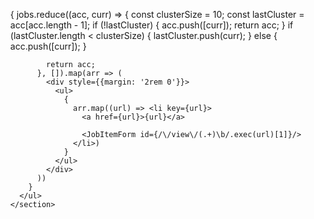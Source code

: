 
<MainHeader/>
<main>
  <article>
    <section>
      <ul>
        {
          jobs.reduce((acc, curr) => {
            const clusterSize = 10;
            const lastCluster = acc[acc.length - 1];
            if (!lastCluster) {
              acc.push([curr]);
              return acc;
            }
            if (lastCluster.length < clusterSize) {
              lastCluster.push(curr);
            } else {
              acc.push([curr]);
            }

            return acc;
          }, []).map(arr => (
            <div style={{margin: '2rem 0'}}>
              <ul>
                {
                  arr.map((url) => <li key={url}>
                    <a href={url}>{url}</a>

                    <JobItemForm id={/\/view\/(.+)\b/.exec(url)[1]}/>
                  </li>)
                }
              </ul>
            </div>
          ))
        }
      </ul>
    </section>
  </article>
</main>